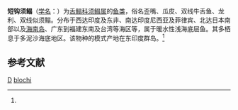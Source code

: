 {{Speciesbox
| genus = Paraplagusia
| species = blochi
| authority = (Bleeker, 1851)<ref name='id8745'>{{cite web| url =http://www.bioinfo.cn/db05/BjdwSpecies.php?action=view&id=8745| title =短钩须鳎| work =《中国动物物种编目数据库》| publisher =中国科学院微生物研究所| author =中国科学院动物研究所| accessdate =2009-04-16| deadurl =yes| archiveurl =https://web.archive.org/web/20160305035400/http://www.bioinfo.cn/db05/BjdwSpecies.php?action=view&id=8745| archivedate =2016-03-05}}</ref>
}}

'''短钩须鳎'''（[[学名|学名]]：{{lang|la|''Paraplagusia blochi''}}）为[[舌鳎科|舌鳎科]][[须鳎属|须鳎属]]的[[鱼类|鱼类]]，俗名歪嘴、瓜皮、双线牛舌鱼、龙利、双线似须鳎。分布于西达印度及东非、南达印度尼西亚及菲律宾、北达日本南部以及[[海南岛|海南岛]]、广东到福建东南及台湾等海区等，属于暖水性浅海底层鱼。其多栖息于多泥沙海底地区。该物种的模式产地在东印度群岛。<ref name='id8745'/>

== 参考文献 ==
{{reflist}}

{{taxonbar}}

[[Category:1851年描述的鱼类|D]]
[[Category:须鳎属|blochi]]


{{鰈形目小作品}}